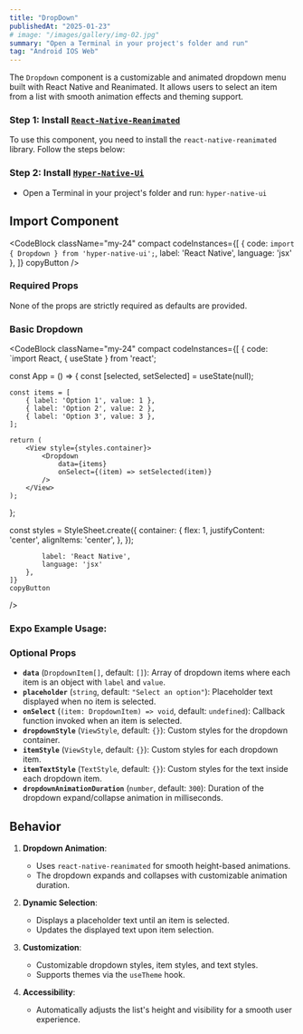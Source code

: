 ```yaml
---
title: "DropDown"
publishedAt: "2025-01-23"
# image: "/images/gallery/img-02.jpg"
summary: "Open a Terminal in your project's folder and run"
tag: "Android IOS Web"
---
```

The `Dropdown` component is a customizable and animated dropdown menu built with React Native and Reanimated. It allows users to select an item from a list with smooth animation effects and theming support.

### Step 1: Install [`React-Native-Reanimated`](https://docs.swmansion.com/react-native-reanimated/docs/fundamentals/getting-started/)

To use this component, you need to install the `react-native-reanimated` library. Follow the steps below:

### Step 2: Install [`Hyper-Native-Ui`](https://www.npmjs.com/package/hyper-native-ui)

* Open a Terminal in your project's folder and run: `hyper-native-ui`

## Import Component

<CodeBlock className="my-24"
    compact
    codeInstances={[
        {
            code: `import { Dropdown } from 'hyper-native-ui';`,
            label: 'React Native',
            language: 'jsx'
        },
    ]}
    copyButton
/>

### Required Props

None of the props are strictly required as defaults are provided.

### Basic Dropdown
<CodeBlock className="my-24"
    compact
    codeInstances={[
        {
            code: `import React, { useState } from 'react';

const App = () => {
    const [selected, setSelected] = useState(null);

    const items = [
        { label: 'Option 1', value: 1 },
        { label: 'Option 2', value: 2 },
        { label: 'Option 3', value: 3 },
    ];

    return (
        <View style={styles.container}>
            <Dropdown
                data={items}
                onSelect={(item) => setSelected(item)}
            />
        </View>
    );
};

const styles = StyleSheet.create({
    container: {
        flex: 1,
        justifyContent: 'center',
        alignItems: 'center',
    },
});

            label: 'React Native',
            language: 'jsx'
        },
    ]}
    copyButton
/>

### **Expo Example Usage:**
<div 
data-snack-id="@akashmondal0/dropdown-hyper-native-ui" 
data-snack-platform="web" 
data-snack-preview="true" 
data-snack-theme="dark" 
style={{
  "overflow":"hidden",
  "background":"#0C0D0E",
  "border":"1px solid var(--color-border)",
  "borderRadius":"4px",
  "height":"505px",
  "width":"100%"
}}></div>
<script async src="https://snack.expo.dev/embed.js"></script>

### Optional Props

- **`data`** (`DropdownItem[]`, default: `[]`): Array of dropdown items where each item is an object with `label` and `value`.
- **`placeholder`** (`string`, default: `"Select an option"`): Placeholder text displayed when no item is selected.
- **`onSelect`** (`(item: DropdownItem) => void`, default: `undefined`): Callback function invoked when an item is selected.
- **`dropdownStyle`** (`ViewStyle`, default: `{}`): Custom styles for the dropdown container.
- **`itemStyle`** (`ViewStyle`, default: `{}`): Custom styles for each dropdown item.
- **`itemTextStyle`** (`TextStyle`, default: `{}`): Custom styles for the text inside each dropdown item.
- **`dropdownAnimationDuration`** (`number`, default: `300`): Duration of the dropdown expand/collapse animation in milliseconds.

## Behavior

1. **Dropdown Animation**:
   - Uses `react-native-reanimated` for smooth height-based animations.
   - The dropdown expands and collapses with customizable animation duration.

2. **Dynamic Selection**:
   - Displays a placeholder text until an item is selected.
   - Updates the displayed text upon item selection.

3. **Customization**:
   - Customizable dropdown styles, item styles, and text styles.
   - Supports themes via the `useTheme` hook.

4. **Accessibility**:
   - Automatically adjusts the list's height and visibility for a smooth user experience.